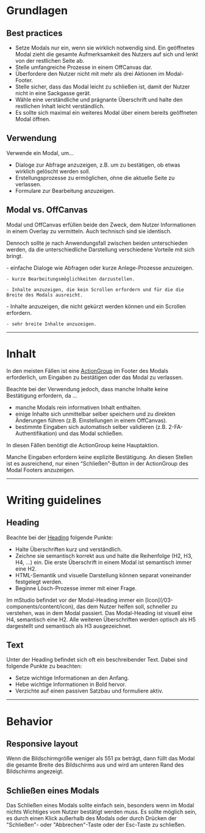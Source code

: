 # Grundlagen

## Best practices

- Setze Modals nur ein, wenn sie wirklich notwendig sind. Ein geöffnetes Modal
  zieht die gesamte Aufmerksamkeit des Nutzers auf sich und lenkt von der
  restlichen Seite ab.
- Stelle umfangreiche Prozesse in einem OffCanvas dar.
- Überfordere den Nutzer nicht mit mehr als drei Aktionen im Modal-Footer.
- Stelle sicher, dass das Modal leicht zu schließen ist, damit der Nutzer nicht
  in eine Sackgasse gerät.
- Wähle eine verständliche und prägnante Überschrift und halte den restlichen
  Inhalt leicht verständlich.
- Es sollte sich maximal ein weiteres Modal über einem bereits geöffneten Modal
  öffnen.

## Verwendung

Verwende ein Modal, um...

- Dialoge zur Abfrage anzuzeigen, z.B. um zu bestätigen, ob etwas wirklich
  gelöscht werden soll.
- Erstellungsprozesse zu ermöglichen, ohne die aktuelle Seite zu verlassen.
- Formulare zur Bearbeitung anzuzeigen.

## Modal vs. OffCanvas

Modal und OffCanvas erfüllen beide den Zweck, dem Nutzer Informationen in einem
Overlay zu vermitteln. Auch technisch sind sie identisch.

Dennoch sollte je nach Anwendungsfall zwischen beiden unterschieden werden, da
die unterschiedliche Darstellung verschiedene Vorteile mit sich bringt.

<DoAndDont>
  <Info heading="Verwende ein Modal, um z. B. ...">
    - einfache Dialoge wie Abfragen oder kurze Anlege-Prozesse anzuzeigen.

    - kurze Bearbeitungsmöglichkeiten darzustellen.

    - Inhalte anzuzeigen, die kein Scrollen erfordern und für die die Breite des Modals ausreicht.

  </Info>
  <Info heading="Verwende ein OffCanvas, um z. B. ...">
    - Inhalte anzuzeigen, die nicht gekürzt werden können und ein Scrollen
    erfordern.

    - sehr breite Inhalte anzuzeigen.

  </Info>
</DoAndDont>

---

# Inhalt

In den meisten Fällen ist eine
[ActionGroup](/03-components/actions/action-group) im Footer des Modals
erforderlich, um Eingaben zu bestätigen oder das Modal zu verlassen.

Beachte bei der Verwendung jedoch, dass manche Inhalte keine Bestätigung
erfordern, da ...

- manche Modals rein informativen Inhalt enthalten.
- einige Inhalte sich unmittelbar selber speichern und zu direkten Änderungen
  führen (z.B. Einstellungen in einem OffCanvas).
- bestimmte Eingaben sich automatisch selber validieren (z.B.
  2-FA-Authentifikation) und das Modal schließen.

In diesen Fällen benötigt die ActionGroup keine Hauptaktion.

<Info bgColor="light" example="noAction">
  Manche Eingaben erfordern keine explizite Bestätigung. An diesen Stellen ist
  es ausreichend, nur einen “Schließen”-Button in der ActionGroup des Modal
  Footers anzuzeigen.
</Info>

---

# Writing guidelines

## Heading

Beachte bei der [Heading](/03-components/content/heading) folgende Punkte:

- Halte Überschriften kurz und verständlich.
- Zeichne sie semantisch korrekt aus und halte die Reihenfolge (H2, H3, H4, ...)
  ein. Die erste Überschrift in einem Modal ist semantisch immer eine H2.
- HTML-Semantik und visuelle Darstellung können separat voneinander festgelegt
  werden.
- Beginne Lösch-Prozesse immer mit einer Frage.

<DoAndDont>
  <Do example="headingsDo" />
  <Dont example="headingsDont" />
</DoAndDont>

<Info heading="mStudio Headings" example="email" bgColor="light">
  Im mStudio befindet vor der Modal-Heading immer ein [Icon](/03-components/content/icon), das dem Nutzer
  helfen soll, schneller zu verstehen, was in dem Modal passiert. Das
  Modal-Heading ist visuell eine H4, semantisch eine H2. Alle weiteren
  Überschriften werden optisch als H5 dargestellt und semantisch als H3
  ausgezeichnet.

</Info>

## Text

Unter der Heading befindet sich oft ein beschreibender Text. Dabei sind folgende
Punkte zu beachten:

- Setze wichtige Informationen an den Anfang.
- Hebe wichtige Informationen in Bold hervor.
- Verzichte auf einen passiven Satzbau und formuliere aktiv.

---

# Behavior

## Responsive layout

Wenn die Bildschirmgröße weniger als 551 px beträgt, dann füllt das Modal die
gesamte Breite des Bildschirms aus und wird am unteren Rand des Bildschirms
angezeigt.

<Info heading="Mobile Variante" mobile example="static" />

## Schließen eines Modals

Das Schließen eines Modals sollte einfach sein, besonders wenn im Modal nichts
Wichtiges vom Nutzer bestätigt werden muss. Es sollte möglich sein, es durch
einen Klick außerhalb des Modals oder durch Drücken der "Schließen"- oder
"Abbrechen"-Taste oder der Esc-Taste zu schließen.
